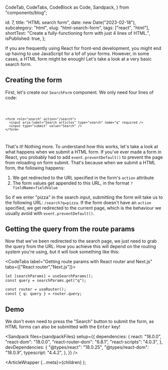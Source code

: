   CodeTab,
  CodeTabs,
  CodeBlock as Code,
  Sandpack,
} from "components/blog";

  id: 7,
  title: "HTML search form",
  date: new Date("2023-02-18"),
  subcategory: "html",
  slug: "html-search-form",
  tags: ["react", "html"],
  shortText: "Create a fully-functioning form with just 4 lines of HTML.",
  isPublished: true,
};

If you are frequently using React for front-end development, you might end up having to use JavaScript for a lof of your forms. However, in some cases, a HTML form might be enough! Let's take a look at a very basic search form.

## Creating the form

First, let's create our `SearchForm` component. We only need four lines of code:

<Code filename="SearchForm.tsx">

```tsx
<form role="search" action="/search">
  <input aria-label="Search articles" type="search" name="q" required />
  <input type="submit" value="Search" />
</form>
```

</Code>

That's it! Nothing more. To understand how this works, let's take a look at what happens when we submit a HTML form. If you've ever made a form in React, you probably had to add `event.preventDefault()` to prevent the page from reloading on form submit. That's because when we submit a HTML form, the following happens:

1. We get redirected to the URL specified in the form's `action` attribute
2. The form values get appended to this URL, in the format `?fieldName=fieldValue`

So if we enter "pizza" in the search input, submitting the form will take us to the following URL: `/search?q=pizza`. If the form doesn't have an `action` specified, we get redirected to the current page, which is the behaviour we usually avoid with `event.preventDefault()`.

## Getting the query from the route params

Now that we've been redirected to the search page, we just need to grab the query from the URL. How you achieve this will depend on the routing system you're using, but it will look something like this:

<CodeTabs label="Getting route params with React router and Next.js" tabs={["React router","Next.js"]}>

<CodeTab label="React router">

```tsx
let [searchParams] = useSearchParams();
const query = searchParams.get("q");
```

</CodeTab>

<CodeTab label="Next.js">

```tsx
const router = useRouter();
const { q: query } = router.query;
```

</CodeTab>

</CodeTabs>

## Demo

We don't even need to press the "Search" button to submit the form, as HTML forms can also be submitted with the <kbd>Enter</kbd> key!

<Sandpack
  files={sandpackFiles}
  setup={{
    dependencies: {
      react: "18.0.0",
      "react-dom": "18.0.0",
      "react-router-dom": "6.8.1",
      "react-scripts": "4.0.3",
    },
    devDependencies: {
      "@types/react": "18.0.25",
      "@types/react-dom": "18.0.9",
      typescript: "4.4.2",
    },
  }}
/>

  <ArticleWrapper {...meta}>{children}</ArticleWrapper>
);
